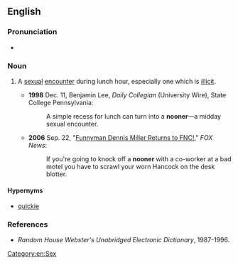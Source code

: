 ==English==

===Pronunciation===
* {{IPA|/ˈnuːnər/}}
*: {{rhymes|uːnə(r)}}

===Noun===
{{en-noun}}

# {{context|chiefly|US|informal|lang=en}} A [[sexual]] [[encounter]] during lunch hour, especially one which is [[illicit]].
#* '''1998''' Dec. 11, Benjamin Lee, ''Daily Collegian'' (University Wire), State College Pennsylvania:
#*: A simple recess for lunch can turn into a '''nooner'''—a midday sexual encounter.
#* '''2006''' Sep. 22, "[http://www.foxnews.com/story/0,2933,215178,00.html Funnyman Dennis Miller Returns to FNC!]," ''FOX News'':
#*: If you're going to knock off a '''nooner''' with a co-worker at a bad motel you have to scrawl your worn Hancock on the desk blotter.

====Hypernyms====
*[[quickie]]

===References===
*''Random House Webster's Unabridged Electronic Dictionary'', 1987-1996.

[[Category:en:Sex]]
